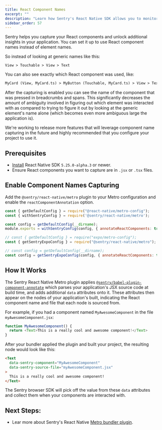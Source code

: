 ```yaml
---
title: React Component Names
excerpt: ""
description: "Learn how Sentry's React Native SDK allows you to monitor your components."
sidebar_order: 57
---
```


Sentry helps you capture your React components and unlock additional insights in your application. You can set it up to use React component names instead of element names.

So instead of looking at generic names like this:

```
View > Touchable > View > Text
```

You can also see exactly which React component was used, like:

```html
MyCard (View, MyCard.ts) > MyButton (Touchable, MyCard.ts) > View > Text
```

After the capturing is enabled you can see the name of the component that was pressed in breadcrumbs and spans. This significantly decreases the amount of ambiguity involved in figuring out which element was interacted with as compared to trying to figure it out by looking at the generic element's name alone (which becomes even more ambiguous large the application is).

We're working to release more features that will leverage component name capturing in the future and highly recommended that you configure your project to use it.

## Prerequisites

- [Install](/platforms/react-native/) React Native SDK `5.25.0-alpha.3` or newer.
- Ensure React components you want to capture are in `.jsx` or `.tsx` files.

## Enable Component Names Capturing

Add the `@sentry/react-native/metro` plugin to your Metro configuration and enable the `reactComponentAnnotation` option.

```javascript {tabTitle:React Native} {filename:metro.config.js}
const { getDefaultConfig } = require("@react-native/metro-config");
const { withSentryConfig } = require('@sentry/react-native/metro');

const config = getDefaultConfig(__dirname);
module.exports = withSentryConfig(config, { annotateReactComponents: true });
```

```javascript {tabTitle:Expo} {filename:metro.config.js}
// const { getDefaultConfig } = require("expo/metro-config");
const { getSentryExpoConfig } = require("@sentry/react-native/metro");

// const config = getDefaultConfig(__dirname);
const config = getSentryExpoConfig(config, { annotateReactComponents: true });
```

## How It Works

The Sentry React Native Metro plugin applies [`@sentry/babel-plugin-component-annotate`](https://www.npmjs.com/package/@sentry/babel-plugin-component-annotate) which parses your application's JSX source code at build time, and adds additional `data` attributes onto it. These attributes then appear on the nodes of your application's built, indicating the React component name and file that each node is sourced from.

For example, if you had a component named `MyAwesomeComponent` in the file `myAwesomeComponent.jsx`:

```javascript
function MyAwesomeComponent() {
  return <Text>This is a really cool and awesome component!</Text>
}
```

After your bundler applied the plugin and built your project, the resulting node would look like this:

```html
<Text
  data-sentry-component="MyAwesomeComponent"
  data-sentry-source-file="myAwesomeComponent.jsx"
>
  This is a really cool and awesome component!
</Text>
```

The Sentry browser SDK will pick off the value from these `data` attributes and collect them when your components are interacted with.

## Next Steps:

- Lear more about Sentry's React Native [Metro bundler plugin](/platforms/react-native/manual-setup/metro/).
